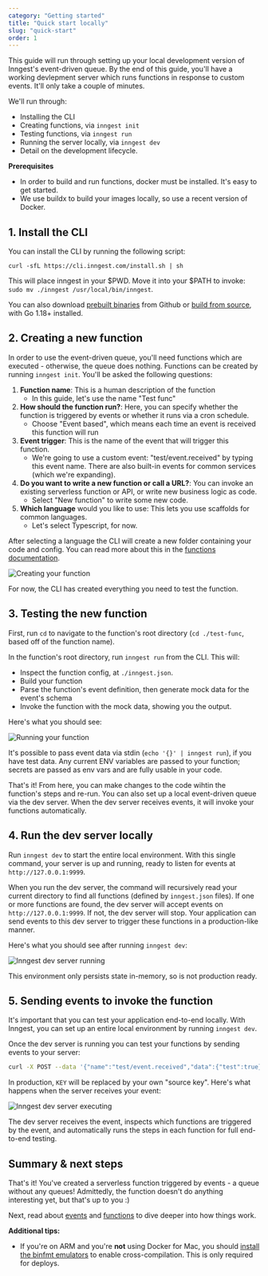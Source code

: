 ```yaml
---
category: "Getting started"
title: "Quick start locally"
slug: "quick-start"
order: 1
---
```


This guide will run through setting up your local development version of Inngest's event-driven queue.  By the end of this guide, you'll have a working devlepment server which runs functions in response to custom events.  It'll only take a couple of minutes.

We'll run through:

- Installing the CLI
- Creating functions, via `inngest init`
- Testing functions, via `inngest run`
- Running the server locally, via `inngest dev`
- Detail on the development lifecycle.

**Prerequisites**

- In order to build and run functions, docker must be installed.  It's easy to get started.
- We use buildx to build your images locally, so use a recent version of Docker.


## 1. Install the CLI

You can install the CLI by running the following script:

```
curl -sfL https://cli.inngest.com/install.sh | sh
```

This will place inngest in your $PWD.  Move it into your $PATH to invoke: `sudo mv ./inngest /usr/local/bin/inngest`.

You can also download [prebuilt binaries](https://github.com/inngest/inngest-cli/releases) from Github or [build from source](https://github.com/inngest/inngest-cli), with Go 1.18+ installed.

## 2. Creating a new function

In order to use the event-driven queue, you'll need functions which are executed - otherwise, the queue does nothing. Functions can be created by running `inngest init`.  You'll be asked the following questions:

1. **Function name**: This is a human description of the function
	- In this guide, let's use the name "Test func"
2. **How should the function run?**: Here, you can specify whether the function is triggered by events or whether it runs via a cron schedule.
	- Choose "Event based", which means each time an event is received this function will run
3. **Event trigger**: This is the name of the event that will trigger this function.
	- We're going to use a custom event: "test/event.received" by typing this event name.  There are also built-in events for common services (which we're expanding).
4. **Do you want to write a new function or call a URL?**: You can invoke an existing serverless function or API, or write new business logic as code. 
	- Select "New function" to write some new code.
5. **Which language** would you like to use: This lets you use scaffolds for common languages.
	- Let's select Typescript, for now.

After selecting a language the CLI will create a new folder containing your code and config.  You can read more about this in the [functions documentation](/docs/functions/introduction).

![Creating your function](/assets/docs/getting-started-create.png)

For now, the CLI has created everything you need to test the function.

## 3. Testing the new function

First, run `cd` to navigate to the function's root directory (`cd ./test-func`, based off of the function name).

In the function's root directory, run `inngest run` from the CLI.  This will:

- Inspect the function config, at `./inngest.json`.
- Build your function
- Parse the function's event definition, then generate mock data for the event's schema
- Invoke the function with the mock data, showing you the output.

Here's what you should see:

![Running your function](/assets/docs/getting-started-run.png)

It's possible to pass event data via stdin (`echo '{}' | inngest run`), if you have test data.  Any current ENV variables are passed to your function;  secrets are passed as env vars and are fully usable in your code.

That's it!  From here, you can make changes to the code wihtin the function's steps and re-run.  You can also set up a local event-driven queue via the dev server.  When the dev server receives events, it will invoke your functions automatically.

## 4. Run the dev server locally

Run `inngest dev` to start the entire local environment.  With this single command, your server is up and running, ready to listen for events at `http://127.0.0.1:9999`.

When you run the dev server, the command will recursively read your current directory to find all functions (defined by `inngest.json` files).  If one or more functions are found, the dev server will accept events on `http://127.0.0.1:9999`.  If not, the dev server will stop.  Your application can send events to this dev server to trigger these functions in a production-like manner.

Here's what you should see after running `inngest dev`:

![Inngest dev server running](/assets/docs/getting-started-dev.png)

This environment only persists state in-memory, so is not production ready.

## 5. Sending events to invoke the function

It's important that you can test your application end-to-end locally.  With Inngest, you can set up an entire local environment by running `inngest dev`.

Once the dev server is running you can test your functions by sending events to your server:

```bash
curl -X POST --data '{"name":"test/event.received","data":{"test":true}}' http://127.0.0.1:9999/e/KEY
```

In production, `KEY` will be replaced by your own "source key".  Here's what happens when the server receives your event:

![Inngest dev server executing](/assets/docs/getting-started-exec.png)

The dev server receives the event, inspects which functions are triggered by the event, and automatically runs the steps in each function for full end-to-end testing.


## Summary & next steps

That's it!  You've created a serverless function triggered by events - a queue without any queues!  Admittedly, the function doesn't do anything interesting yet, but that's up to you :)

Next, read about [events](/docs/event-format-and-structure) and [functions](/docs/functions/introduction) to dive deeper into how things work.


**Additional tips:**

- If you're on ARM and you're **not** using Docker for Mac, you should [install the binfmt emulators](https://github.com/tonistiigi/binfmt#installing-emulators) to enable cross-compilation.  This is only required for deploys. 
